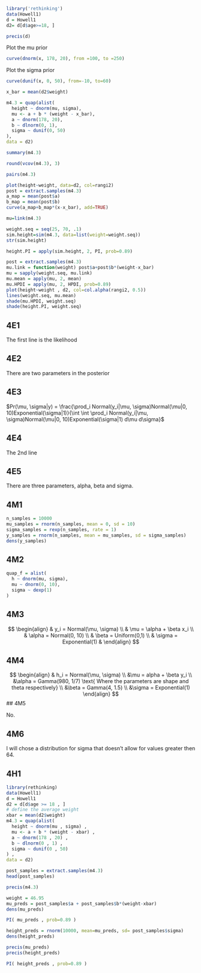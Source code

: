 ```r
library('rethinking')
data(Howell1)
d = Howell1
d2= d[d$age>=18, ]
```
```r
precis(d)
```
Plot the mu prior

```r
curve(dnorm(x, 178, 20), from =100, to =250)
```

Plot the sigma prior
```r
curve(dunif(x, 0, 50), from=-10, to=60)
```

```r
x_bar = mean(d2$weight)

m4.3 = quap(alist(
  height ~ dnorm(mu, sigma),
  mu <- a + b * (weight - x_bar),
  a ~ dnorm(178, 20),
  b ~ dlnorm(0, 1),
  sigma ~ dunif(0, 50)
),
data = d2)
```
```r
summary(m4.3)
```
```r
round(vcov(m4.3), 3)
```

```r
pairs(m4.3)
```
```r
plot(height~weight, data=d2, col=rangi2)
post = extract.samples(m4.3)
a_map = mean(post$a)
b_map = mean(post$b)
curve(a_map+b_map*(x-x_bar), add=TRUE)

```

```r
mu=link(m4.3)
```
```r
weight.seq = seq(25, 70, .1)
sim.height=sim(m4.3, data=list(weight=weight.seq))
str(sim.height)
```

```r
height.PI = apply(sim.height, 2, PI, prob=0.89)
```

```r
post = extract.samples(m4.3)
mu.link = function(weight) post$a+post$b*(weight-x_bar)
mu = sapply(weight.seq, mu.link)
mu.mean = apply(mu, 2, mean)
mu.HPDI = apply(mu, 2, HPDI, prob=0.89)
plot(height~weight , d2, col=col.alpha(rangi2, 0.5))
lines(weight.seq, mu.mean)
shade(mu.HPDI, weight.seq)
shade(height.PI, weight.seq)

```

## 4E1

The first line is the likelihood

## 4E2

There are two parameters in the posterior

## 4E3

$Pr(\mu, \sigma|y) = \frac{\prod_i Normal(y_i|\mu, \sigma)Normal(\mu|0, 10)Exponential(\sigma|1)}{\int \int \prod_i Normal(y_i|\mu, \sigma)Normal(\mu|0, 10)Exponential(\sigma|1) d\mu d\sigma}$

## 4E4

The 2nd line

## 4E5

There are three parameters, alpha, beta and sigma.

## 4M1

```r
n_samples = 10000
mu_samples = rnorm(n_samples, mean = 0, sd = 10)
sigma_samples = rexp(n_samples, rate = 1)
y_samples = rnorm(n_samples, mean = mu_samples, sd = sigma_samples)
dens(y_samples)
```


## 4M2

```r
quap_f = alist(
  h ~ dnorm(mu, sigma),
  mu ~ dnorm(0, 10),
  sigma ~ dexp(1)
)
```

## 4M3

$$
\begin{align}
& y_i = Normal(\mu, \sigma) \\
& \mu = \alpha + \beta x_i \\
& \alpha = Normal(0, 10) \\
& \beta = Uniform(0,1) \\
& \sigma = Exponential(1)
& \end{align}
$$

## 4M4

$$
\begin{align}
& h_i = Normal(\mu, \sigma) \\
&\mu = alpha + \beta y_i \\
&\alpha = Gamma(980, 1/7) \text{ Where the parameters are shape and theta respectively} \\
&\beta = Gamma(4, 1.5) \\
&\sigma = Exponential(1)
\end{align}
$$
## 4M5

No. 

## 4M6

I will chose a distribution for sigma that doesn't allow for values greater then 64.

## 4H1

```r
library(rethinking)
data(Howell1)
d = Howell1
d2 = d[d$age >= 18 , ]
# define the average weight
xbar = mean(d2$weight)
m4.3 = quap(alist(
  height ~ dnorm(mu , sigma) ,
  mu <- a + b * (weight - xbar) ,
  a ~ dnorm(178 , 20) ,
  b ~ dlnorm(0 , 1) ,
  sigma ~ dunif(0 , 50)
) ,
data = d2)
```

```r
post_samples = extract.samples(m4.3)
head(post_samples)
```
```r
precis(m4.3)
```
```r
weight = 46.95
mu_preds = post_samples$a + post_samples$b*(weight-xbar)
dens(mu_preds)
```

```r
PI( mu_preds , prob=0.89 )
```
```r
height_preds = rnorm(10000, mean=mu_preds, sd= post_samples$sigma)
dens(height_preds)
```
```r
precis(mu_preds)
precis(height_preds)
```
```r
PI( height_preds , prob=0.89 )
```

